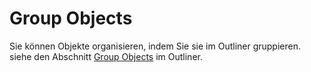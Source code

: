# Group Objects

Sie können Objekte organisieren, indem Sie sie im Outliner gruppieren.
siehe den Abschnitt [Group Objects](./outliner#group-objects) im Outliner.
